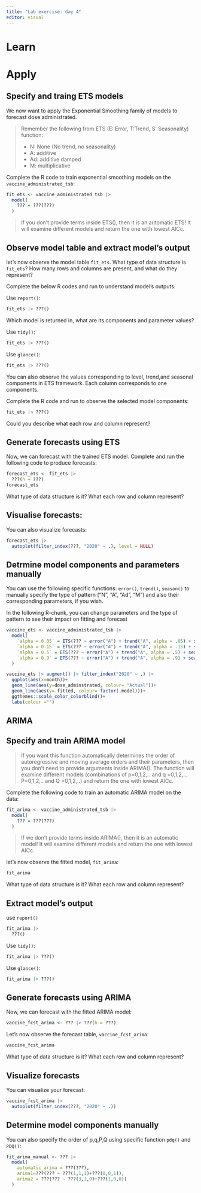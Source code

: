 ```yaml
---
title: "Lab exercise: day 4"
editor: visual
---
```


# Learn

# Apply

## Specify and traing ETS models

We now want to apply the Exponential Smoothing family of models to forecast dose administrated.

> Remember the following from ETS (E: Error, T:Trend, S: Seasonality) function:
>
> -   N: None (No trend, no seasonality)
> -   A: additive
> -   Ad: additive damped
> -   M: multiplicative

Complete the R code to train exponential smoothing models on the `vaccine_administrated_tsb`:

```r
fit_ets <- vaccine_administrated_tsb |>
  model(
    ??? = ???(???)
  )
```

> If you don't provide terms inside ETS(), then it is an automatic ETS! It will examine different models and return the one with lowest AICc.

## Observe model table and extract model's output

let's now observe the model table `fit_ets`. What type of data structure is `fit_ets`? How many rows and columns are present, and what do they represent? 

Complete the below R codes and run to understand model's outputs:

Use `report()`:

```r
fit_ets |> ???()
```

Which model is returned in, what are its components and parameter values?

Use `tidy()`:

```r
fit_ets |> ???()
```

Use `glance()`:

```r
fit_ets |> ???()
```

You can also observe the values corresponding to level, trend,and seasonal components in ETS framework. Each column corresponds to one components.

Complete the R code and run to observe the selected model components:

```r
fit_ets |> ???()
```

Could you describe what each row and column represent?

## Generate forecasts using ETS

Now, we can forecast with the trained ETS model. Complete and run the following code to produce forecasts:

```r
forecast_ets <- fit_ets |>
  ???(h = ???) 
forecast_ets
```

What type of data structure is it? What each row and column represent?

## Visualise forecasts:

You can also visualize forecasts:

```r
forecast_ets |>
  autoplot(filter_index(???, "2020" ~ .), level = NULL)
```

## Detrmine model components and parameters manually

You can use the following specific functions: `error()`, `trend()`, `season()` to manually specify the type of pattern ("N", "A", "Ad", "M") and also their corresponding parameters, if you wish.

In the following R-chunk, you can change parameters and the type of pattern to see their impact on fitting and forecast

```r
vaccine_ets <- vaccine_administrated_tsb |>
  model(
    `alpha = 0.05` = ETS(??? ~ error("A") + trend("A", alpha = .05) + season("N")),
    `alpha = 0.15` = ETS(??? ~ error("A") + trend("A", alpha = .15) + season("N")),
    `alpha = 0.5` = ETS(??? ~ error("A") + trend("A", alpha = .5) + season("N")),
    `alpha = 0.9` = ETS(??? ~ error("A") + trend("A", alpha = .9) + season("N"))
  )

vaccine_ets |> augment() |> filter_index("2020" ~ .) |> 
  ggplot(aes(x=month))+
  geom_line(aes(y=dose_adminstrated, colour= "Actual"))+
  geom_line(aes(y=.fitted, colour= factor(.model)))+
  ggthemes::scale_color_colorblind()+
  labs(colour ="")
```

## ARIMA

## Specify and train ARIMA model

>If you want this function automatically determines the order of autoregressive and moving average orders and their parameters, then you don't need to provide arguments inside ARIMA(). The function will examine different models (combinations of p=0,1,2,.. and q =0,1,2,.., P=0,1,2,.. and Q =0,1,2,..) and return the one with lowest AICc.

Complete the following code to train an automatic ARIMA model on the data:

```r
fit_arima <- vaccine_administrated_tsb |>
  model(
    ??? = ???(???)
  )
```

> If we don't provide terms inside ARIMA(), then it is an automatic model! It will examine different models and return the one with lowest AICc.

let's now observe the fitted model, `fit_arima`:

```r
fit_arima
```

What type of data structure is it? What each row and column represent?

## Extract model's output

use `report()`

```r
fit_arima |> 
  ???()
```

Use `tidy()`:

```r
fit_arima |> ???()
```

Use `glance()`:

```r
fit_arima |> ???()
```

## Generate forecasts using ARIMA

Now, we can forecast with the fitted ARIMA model:

```r
vaccine_fcst_arima <- ??? |> ???(h = ???)  
```

Let's now observe the forecast table, `vaccine_fcst_arima`:

```r
vaccine_fcst_arima
```

What type of data structure is it? What each row and column represent?

## Visualize forecasts

You can visualize your forecast:

```r
vaccine_fcst_arima |> 
  autoplot(filter_index(???, "2020" ~ .))
```

## Determine model components manually

You can also specify the order of p,q,P,Q using specific function `pdq()` and `PDQ()`:

```r
fit_arima_manual <- ??? |>
  model(
    automatic_arima = ???(???),
    arima1=???(??? ~ ???(1,1,1)+???(0,0,1)),
    arima2 = ???(??? ~ ???(3,1,0)+???(1,0,0))
  )
```

<!-- # If you want to know more -->

<!-- ## Stationary vs. non-stationairy time series -->

<!-- look at monthly data, do they look like stationary data (stationairy data is roughly a horizontal line)? We can start by looking at a time plot: -->

<!-- ```{r} -->

<!-- ambulance_demand_total |> autoplot() -->

<!-- ``` -->

<!-- Now, look at the autocorrelation plot: -->

<!-- ```{r} -->

<!-- ambulance_demand_total |> ACF(lag_max = 21) |> autoplot() -->

<!-- ``` -->

<!-- there are significant autocorrelation lags which decreases as lag increases. This indicate a non-statioaniry series. -->

<!-- You can also do a statistical test (KPSS) to see whether time series is stationary or not. we use the Kwiatkowski-Phillips-Schmidt-Shin (KPSS) test. In this test, the null hypothesis is that the data are stationary, and we look for evidence that the null hypothesis is false. Consequently, small p-values (e.g., less than 0.05) suggest that time series is non-stationairy and differencing is required to make it stationairy. The test can be computed using the unitroot_kpss() function. -->

<!-- To conduct the test we use `features()` function: -->

<!-- ```{r test} -->

<!-- ambulance_demand_total |> features(demand,unitroot_kpss) -->

<!-- ``` -->

<!-- Does it tell if data is non-stationary? -->

<!-- You can use the same function but instead of `unitroot_kpss` , you can use `unitroot_ndiffs`. This will tell you how many differencing you need to make the time series stationairy: -->

<!-- ```{r ndiff} -->

<!-- ambulance_demand_total |> features(demand,unitroot_ndiffs) -->

<!-- ``` -->

<!-- This will determine the value of `d=` in ARIMA(p,d,q). -->

<!-- ```{r nsdiff} -->

<!-- ambulance_demand_total |> features(demand,unitroot_ndiffs) -->

<!-- ``` -->

<!-- If seasonality is present , you need seasonal differencing to make series stationary. this will tell us what would be the vale of D in ARIMA (p,d,q) (P,D,Q) -->

<!-- ## Determining values of p,q , P,Q -->

<!-- ```{r determine-order} -->

<!-- ambulance_demand_total |> ACF(demand, lag_max = 21) |> autoplot()# what does the ACF tell us?  -->

<!-- ambulance_demand_total |> PACF(demand) |> autoplot()# what is PACF? -->

<!-- ``` -->

<!-- Using ACF and PACF help us to determine the order of p, q. look at the properties of MA(q) and AR(p) in slides to ssee how ACF and PACF can be used to determine p,q,P,Q -->

<!-- ## Using simulation to understand ARMA process -->

<!-- You can simulate different ARMA processes and their parameters, this might be helpful in understanding how ARMA works. Let's start with AR(1): -->

<!-- This is the simulation for AR(1) with Phi= 0.9 -->

<!-- ```{r ar1} -->

<!-- set.seed(1) -->

<!-- ar1 <- arima.sim(list(order=c(1,0,0),ar=0.9),n=1000) -->

<!-- ar1_tsb <- tibble(day=seq(1,length(ar1),1), ar=ar1) |> as_tsibble(index = day) -->

<!-- ar1_tsb |> autoplot() -->

<!-- ar1_tsb |> ACF |>  autoplot() -->

<!-- ar1_tsb |> PACF |>  autoplot() -->

<!-- ``` -->

<!-- Now, simulate AR(2) with phi1 and phi2 -->

<!-- ```{r ar2} -->

<!-- set.seed(1) -->

<!-- ar2 <- arima.sim(list(order=c(2,0,0),ar=c(-0.2,0.35)),n=1000) -->

<!-- ar2_tsb <- tibble(day=seq(1,length(ar1),1), ar=ar2) |> as_tsibble(index = day) -->

<!-- ar2_tsb |> autoplot() -->

<!-- ar2_tsb |> ACF |>  autoplot() -->

<!-- ar2_tsb |> PACF |>  autoplot() -->

<!-- ``` -->

<!-- ### MA -->

<!-- ```{r ma1} -->

<!-- set.seed(1) -->

<!-- ma1 <- arima.sim(list(order=c(0,0,1),ma=0.7),n=10000) -->

<!-- ma1_tsb <- tibble(day=seq(1,length(ma1),1), ma=ma1) |> as_tsibble(index = day) -->

<!-- ma1_tsb |> autoplot() -->

<!-- ma1_tsb |> ACF |>  autoplot() -->

<!-- ma1_tsb |> PACF |>  autoplot() -->

<!-- ``` -->

<!-- ```{r ma2} -->

<!-- set.seed(1) -->

<!-- ma2 <- arima.sim(list(order=c(0,0,2),ma=c(0.3,0.5)),n=10000) -->

<!-- ma2_tsb <- tibble(day=seq(1,length(ma1),1), ma=ma1) |> as_tsibble(index = day) -->

<!-- ma2_tsb |> autoplot() -->

<!-- ma2_tsb |> ACF |>  autoplot() -->

<!-- ma2_tsb |> PACF |>  autoplot() -->

<!-- ``` -->

<!-- ### ARMA -->

<!-- ```{r arma} -->

<!-- set.seed(1) -->

<!-- phi <- 0.9 -->

<!-- theta <- 0.5 -->

<!-- my_model <- list(order=c(1,0,1),ar=phi,ma=theta) -->

<!-- arma11 <- arima.sim(my_model,n=10000) -->

<!-- arma11_tsb <- tibble(day=seq(1,length(arma11),1), arma=arma11) |> as_tsibble(index = day) -->

<!-- arma11_tsb |> autoplot() -->

<!-- arma11_tsb |> ACF |>  autoplot() -->

<!-- arma11_tsb |> PACF |>  autoplot() -->

<!-- ``` -->

